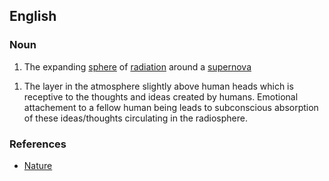 ==English==

===Noun===
{{en-noun}}

#{{astronomy}} The expanding [[sphere]] of [[radiation]] around a [[supernova]]

#{{social}} The layer in the atmosphere slightly above human heads which is receptive to the thoughts and ideas created by humans. Emotional attachement to a fellow human being leads to subconscious absorption of these ideas/thoughts circulating in the radiosphere.

===References===
*[http://www.nature.com/nature/journal/v334/n6181/abs/334412a0.html Nature]